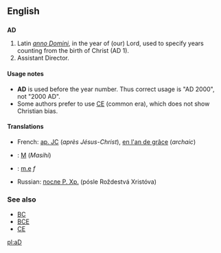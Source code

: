 ==English==
==={{initialism}}===
'''AD'''

#Latin ''[[Anno Domini#Latin|anno Domini]]'', in the year of (our) Lord, used to specify years counting from the birth of Christ (AD 1).
#Assistant Director.

====Usage notes====
*'''AD''' is used before the year number. Thus correct usage is "AD 2000", not "2000 AD".
*Some authors prefer to use [[CE]] (common era), which does not show Christian bias.

====Translations====
*French: [[ap. JC]] (''après Jésus-Christ''), [[en l'an de grâce]] (''archaic'')
*{{ms}}: [[M]] (''Masihi'')
*{{lt}}: [[m.e]] ''f''
*Russian: [[после Р. Хр.]] (pósle Roždestvá Xristóva)

===See also===
*[[BC]]
*[[BCE]]
*[[CE]]

[[pl:aD]]